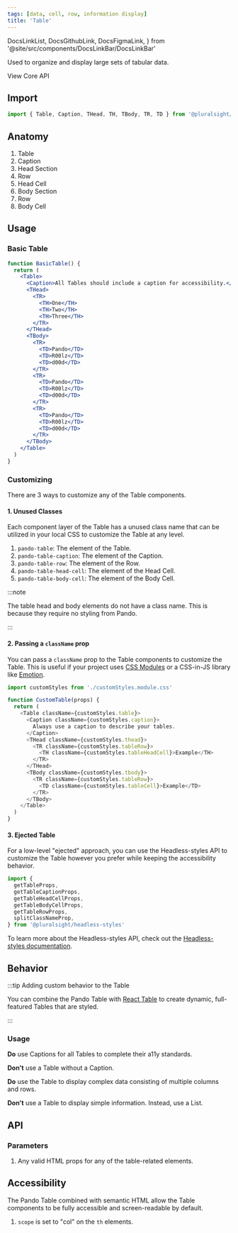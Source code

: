 ```yaml
---
tags: [data, cell, row, information display]
title: 'Table'
---
```


  DocsLinkList,
  DocsGithubLink,
  DocsFigmaLink,
} from '@site/src/components/DocsLinkBar/DocsLinkBar'

<p className="size-xxl">
  Used to organize and display large sets of tabular data.
</p>

<DocsLinkList>
  <DocsGithubLink href="https://github.com/pluralsight/pando/tree/main/packages/react/src/components/Table.tsx" />
  <DocsGithubLink href="https://github.com/pluralsight/pando/tree/main/packages/headless-styles/src/components/Table/tableCSS.ts">
    View Core API
  </DocsGithubLink>
  <DocsFigmaLink href="https://www.figma.com/file/ZmH4XsZS5WnKeo28ylM5x1/Pando-UI-kit-(Web)?node-id=1214%3A50560&t=YLA3FBYLefNvfeuf-0" />
</DocsLinkList>

## Import

```javascript
import { Table, Caption, THead, TH, TBody, TR, TD } from '@pluralsight/react'
```

## Anatomy

1. Table
2. Caption
3. Head Section
4. Row
5. Head Cell
6. Body Section
7. Row
8. Body Cell

## Usage

### Basic Table

```jsx live
function BasicTable() {
  return (
    <Table>
      <Caption>All Tables should include a caption for accessibility.</Caption>
      <THead>
        <TR>
          <TH>One</TH>
          <TH>Two</TH>
          <TH>Three</TH>
        </TR>
      </THead>
      <TBody>
        <TR>
          <TD>Pando</TD>
          <TD>R00lz</TD>
          <TD>d00d</TD>
        </TR>
        <TR>
          <TD>Pando</TD>
          <TD>R00lz</TD>
          <TD>d00d</TD>
        </TR>
        <TR>
          <TD>Pando</TD>
          <TD>R00lz</TD>
          <TD>d00d</TD>
        </TR>
      </TBody>
    </Table>
  )
}
```

### Customizing

There are 3 ways to customize any of the Table components.

#### 1. Unused Classes

Each component layer of the Table has a unused class name that can be utilized in your local CSS to customize the Table at any level.

1. `pando-table`: The element of the Table.
2. `pando-table-caption`: The element of the Caption.
3. `pando-table-row`: The element of the Row.
4. `pando-table-head-cell`: The element of the Head Cell.
5. `pando-table-body-cell`: The element of the Body Cell.

:::note

The table head and body elements do not have a class name. This is because they require no styling from Pando.

:::

#### 2. Passing a `className` prop

You can pass a `className` prop to the Table components to customize the Table. This is useful if your project uses [CSS Modules](https://github.com/css-modules/css-modules) or a CSS-in-JS library like [Emotion](https://emotion.sh/docs/introduction).

```javascript title="Example of using CSS Modules to customize the Table." showLineNumbers
import customStyles from './customStyles.module.css'

function CustomTable(props) {
  return (
    <Table className={customStyles.table}>
      <Caption className={customStyles.caption}>
        Always use a caption to describe your tables.
      </Caption>
      <THead className={customStyles.thead}>
        <TR className={customStyles.tableRow}>
          <TH className={customStyles.tableHeadCell}>Example</TH>
        </TR>
      </THead>
      <TBody className={customStyles.tbody}>
        <TR className={customStyles.tableRow}>
          <TD className={customStyles.tableCell}>Example</TD>
        </TR>
      </TBody>
    </Table>
  )
}
```

#### 3. Ejected Table

For a low-level "ejected" approach, you can use the Headless-styles API to customize the Table however you prefer while keeping the accessibility behavior.

```javascript showLineNumbers
import {
  getTableProps,
  getTableCaptionProps,
  getTableHeadCellProps,
  getTableBodyCellProps,
  getTableRowProps,
  splitClassNameProp,
} from '@pluralsight/headless-styles'
```

To learn more about the Headless-styles API, check out the [Headless-styles documentation](https://github.com/pluralsight/pando/blob/main/packages/headless-styles/src/components/Table/tableCSS.ts).

## Behavior

:::tip Adding custom behavior to the Table

You can combine the Pando Table with [React Table](https://react-table-v7.tanstack.com/) to create dynamic, full-featured Tables that are styled.

:::

### Usage

**Do** use Captions for all Tables to complete their a11y standards.

**Don't** use a Table without a Caption.

**Do** use the Table to display complex data consisting of multiple columns and rows.

**Don't** use a Table to display simple information. Instead, use a List.

## API

### Parameters

1. Any valid HTML props for any of the table-related elements.

## Accessibility

The Pando Table combined with semantic HTML allow the Table components to be fully accessible and screen-readable by default.

1. `scope` is set to "col" on the `th` elements.
